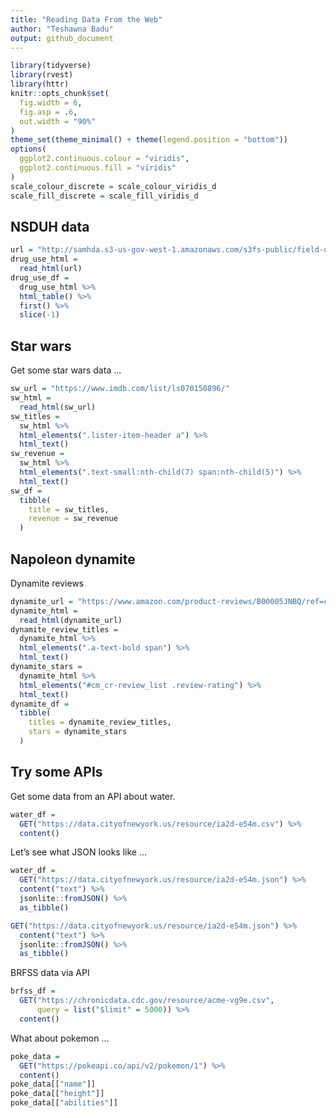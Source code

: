 ```yaml
---
title: "Reading Data From the Web"
author: "Teshawna Badu"
output: github_document
---
```


```r
library(tidyverse)
library(rvest)
library(httr)
knitr::opts_chunk$set(
  fig.width = 6,
  fig.asp = .6,
  out.width = "90%"
)
theme_set(theme_minimal() + theme(legend.position = "bottom"))
options(
  ggplot2.continuous.colour = "viridis",
  ggplot2.continuous.fill = "viridis"
)
scale_colour_discrete = scale_colour_viridis_d
scale_fill_discrete = scale_fill_viridis_d
```


## NSDUH data

```r
url = "http://samhda.s3-us-gov-west-1.amazonaws.com/s3fs-public/field-uploads/2k15StateFiles/NSDUHsaeShortTermCHG2015.htm"
drug_use_html = 
  read_html(url)
drug_use_df = 
  drug_use_html %>% 
  html_table() %>% 
  first() %>% 
  slice(-1) 
```


## Star wars

Get some star wars data ...

```r
sw_url = "https://www.imdb.com/list/ls070150896/"
sw_html = 
  read_html(sw_url)
sw_titles = 
  sw_html %>% 
  html_elements(".lister-item-header a") %>% 
  html_text()
sw_revenue = 
  sw_html %>% 
  html_elements(".text-small:nth-child(7) span:nth-child(5)") %>% 
  html_text()
sw_df = 
  tibble(
    title = sw_titles,
    revenue = sw_revenue
  )
```


## Napoleon dynamite

Dynamite reviews

```r
dynamite_url = "https://www.amazon.com/product-reviews/B00005JNBQ/ref=cm_cr_arp_d_viewopt_rvwer?ie=UTF8&reviewerType=avp_only_reviews&sortBy=recent&pageNumber=1"
dynamite_html = 
  read_html(dynamite_url)
dynamite_review_titles = 
  dynamite_html %>% 
  html_elements(".a-text-bold span") %>% 
  html_text()
dynamite_stars = 
  dynamite_html %>% 
  html_elements("#cm_cr-review_list .review-rating") %>% 
  html_text()
dynamite_df =
  tibble(
    titles = dynamite_review_titles,
    stars = dynamite_stars
  )
```


## Try some APIs

Get some data from an API about water.

```r
water_df =
  GET("https://data.cityofnewyork.us/resource/ia2d-e54m.csv") %>% 
  content()
```

Let's see what JSON looks like ...

```r
water_df =
  GET("https://data.cityofnewyork.us/resource/ia2d-e54m.json") %>% 
  content("text") %>% 
  jsonlite::fromJSON() %>% 
  as_tibble()
```


```r
GET("https://data.cityofnewyork.us/resource/ia2d-e54m.json") %>% 
  content("text") %>% 
  jsonlite::fromJSON() %>% 
  as_tibble()
```

BRFSS data via API

```r
brfss_df = 
  GET("https://chronicdata.cdc.gov/resource/acme-vg9e.csv",
      query = list("$limit" = 5000)) %>% 
  content()
```


What about pokemon ...

```r
poke_data = 
  GET("https://pokeapi.co/api/v2/pokemon/1") %>% 
  content()
poke_data[["name"]]
poke_data[["height"]]
poke_data[["abilities"]]
```

